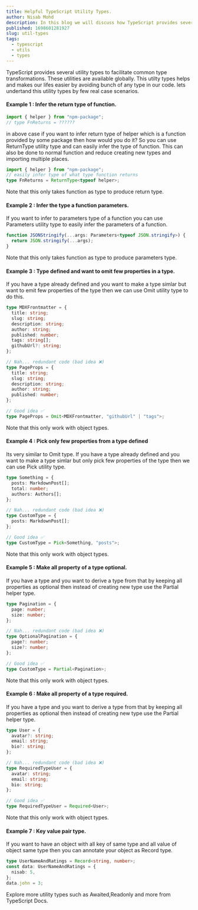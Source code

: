 ```yaml
---
title: Helpful TypeScript Utility Types.
author: Nisab Mohd
description: In this blog we will discuss how TypeScript provides several utility types to facilitate common type transformations. These utilities are available globally.
published: 1698601281927
slug: util-types
tags:
  - typescript
  - utils
  - types
---
```


TypeScript provides several utility types to facilitate common type transformations. These utilities are available globally. This utilty types helps and makes our lifes easier by avoiding bunch of <Highlight>any</Highlight> type in our code. lets undertand this utility types by few real case scenarios.

#### Example 1 : Infer the return type of function.

```typescript showLineNumbers
import { helper } from "npm-package";
// type FnReturns = ??????
```

in above case if you want to infer return type of helper which is a function provided by some package then how would you do it?
So you can use <Highlight>ReturnType</Highlight> utility type and can easily infer the type of function. This can also be done to normal function and reduce creating new types and importing multiple places.

```typescript showLineNumbers
import { helper } from "npm-package";
// easily infer type of what type function returns
type FnReturns = ReturnType<typeof helper>;
```

<Note>Note that this only takes function as type to produce return type.</Note>

#### Example 2 : Infer the type a function parameters.

If you want to infer to parameters type of a function you can use <Highlight>Parameters</Highlight> utility type to easily infer the parameters of a function.

```typescript showLineNumbers
function JSONStringify(...args: Parameters<typeof JSON.stringify>) {
  return JSON.stringify(...args);
}
```

<Note>
  Note that this only takes function as type to produce parameters type.
</Note>

#### Example 3 : Type defined and want to omit few properties in a type.

If you have a type already defined and you want to make a type simlar but want to emit few properties of the type then we can use <Highlight>Omit</Highlight> utility type to do this.

```typescript showLineNumbers
type MDXFrontmatter = {
  title: string;
  slug: string;
  description: string;
  author: string;
  published: number;
  tags: string[];
  githubUrl?: string;
};

// Nah... redundant code (bad idea ❌)
type PageProps = {
  title: string;
  slug: string;
  description: string;
  author: string;
  published: number;
};

// Good idea ✅
type PageProps = Omit<MDXFrontmatter, "githubUrl" | "tags">;
```

<Note>Note that this only work with object types.</Note>

#### Example 4 : Pick only few properties from a type defined

Its very similar to <Highlight>Omit</Highlight> type. If you have a type already defined and you want to make a type simlar but only pick few properties of the type then we can use <Highlight>Pick</Highlight> utility type.

```typescript showLineNumbers
type Something = {
  posts: MarkdownPost[];
  total: number;
  authors: Authors[];
};

// Nah... redundant code (bad idea ❌)
type CustomType = {
  posts: MarkdownPost[];
};

// Good idea ✅
type CustomType = Pick<Something, "posts">;
```

<Note>Note that this only work with object types.</Note>

#### Example 5 : Make all property of a type optional.

If you have a type and you want to derive a type from that by keeping all properties as optional then instead of creating new type use the <Highlight>Partial</Highlight> helper type.

```typescript showLineNumbers
type Pagination = {
  page: number;
  size: number;
};

// Nah... redundant code (bad idea ❌)
type OptionalPagination = {
  page?: number;
  size?: number;
};

// Good idea ✅
type CustomType = Partial<Pagination>;
```

<Note>Note that this only work with object types.</Note>

#### Example 6 : Make all property of a type required.

If you have a type and you want to derive a type from that by keeping all properties as optional then instead of creating new type use the <Highlight>Partial</Highlight> helper type.

```typescript showLineNumbers
type User = {
  avatar?: string;
  email: string;
  bio?: string;
};

// Nah... redundant code (bad idea ❌)
type RequiredTypeUser = {
  avatar: string;
  email: string;
  bio: string;
};

// Good idea ✅
type RequiredTypeUser = Required<User>;
```

<Note>Note that this only work with object types.</Note>

#### Example 7 : Key value pair type.

If you want to have an object with all key of same type and all value of object same type then you can annotate your object as <Highlight>Record</Highlight> type.

```typescript showLineNumbers
type UserNameAndRatings = Record<string, number>;
const data: UserNameAndRatings = {
  nisab: 5,
};
data.john = 3;
```

Explore more utility types such as <Highlight>Awaited</Highlight>,<Highlight>Readonly</Highlight> and more from <NoWrap><Link href="https://www.typescriptlang.org/docs/handbook/utility-types.html">TypeScript Docs</Link></NoWrap>.
